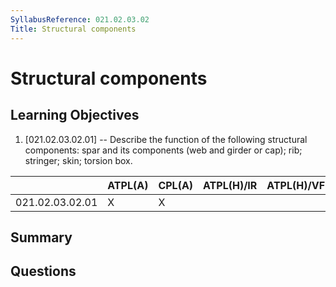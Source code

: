 ```yaml
---
SyllabusReference: 021.02.03.02
Title: Structural components
---
```


# Structural components

## Learning Objectives

1. [021.02.03.02.01] -- Describe the function of the following structural
   components: spar and its components (web and girder or cap); rib; stringer;
   skin; torsion box.

|                 | ATPL(A) | CPL(A) | ATPL(H)/IR | ATPL(H)/VFR | CPL(H) | IR  | CBIR(A) |
| --------------- | ------- | ------ | ---------- | ----------- | ------ | --- | ------- |
| 021.02.03.02.01 | X       | X      |            |             |        |     |         |

## Summary

## Questions
